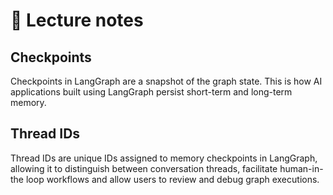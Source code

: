# 📘 Lecture notes

## Checkpoints

Checkpoints in LangGraph are a snapshot of the graph state. This is how AI applications built using LangGraph persist short-term and long-term memory.

## Thread IDs
Thread IDs are unique IDs assigned to memory checkpoints in LangGraph, allowing it to distinguish between conversation threads, facilitate human-in-the loop workflows and allow users to review and debug graph executions.